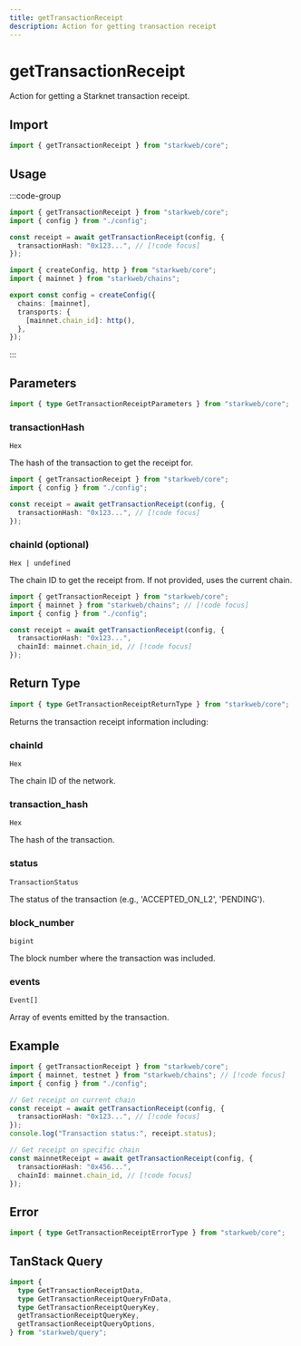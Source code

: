 ```yaml
---
title: getTransactionReceipt
description: Action for getting transaction receipt
---
```


# getTransactionReceipt

Action for getting a Starknet transaction receipt.

## Import

```ts
import { getTransactionReceipt } from "starkweb/core";
```

## Usage

:::code-group

```ts [index.ts]
import { getTransactionReceipt } from "starkweb/core";
import { config } from "./config";

const receipt = await getTransactionReceipt(config, {
  transactionHash: "0x123...", // [!code focus]
});
```

```ts [config.ts]
import { createConfig, http } from "starkweb/core";
import { mainnet } from "starkweb/chains";

export const config = createConfig({
  chains: [mainnet],
  transports: {
    [mainnet.chain_id]: http(),
  },
});
```

:::

## Parameters

```ts
import { type GetTransactionReceiptParameters } from "starkweb/core";
```

### transactionHash

`Hex`

The hash of the transaction to get the receipt for.

```ts [index.ts]
import { getTransactionReceipt } from "starkweb/core";
import { config } from "./config";

const receipt = await getTransactionReceipt(config, {
  transactionHash: "0x123...", // [!code focus]
});
```

### chainId (optional)

`Hex | undefined`

The chain ID to get the receipt from. If not provided, uses the current chain.

```ts [index.ts]
import { getTransactionReceipt } from "starkweb/core";
import { mainnet } from "starkweb/chains"; // [!code focus]
import { config } from "./config";

const receipt = await getTransactionReceipt(config, {
  transactionHash: "0x123...",
  chainId: mainnet.chain_id, // [!code focus]
});
```

## Return Type

```ts
import { type GetTransactionReceiptReturnType } from "starkweb/core";
```

Returns the transaction receipt information including:

### chainId

`Hex`

The chain ID of the network.

### transaction_hash

`Hex`

The hash of the transaction.

### status

`TransactionStatus`

The status of the transaction (e.g., 'ACCEPTED_ON_L2', 'PENDING').

### block_number

`bigint`

The block number where the transaction was included.

### events

`Event[]`

Array of events emitted by the transaction.

## Example

```ts [example.ts]
import { getTransactionReceipt } from "starkweb/core";
import { mainnet, testnet } from "starkweb/chains"; // [!code focus]
import { config } from "./config";

// Get receipt on current chain
const receipt = await getTransactionReceipt(config, {
  transactionHash: "0x123...", // [!code focus]
});
console.log("Transaction status:", receipt.status);

// Get receipt on specific chain
const mainnetReceipt = await getTransactionReceipt(config, {
  transactionHash: "0x456...",
  chainId: mainnet.chain_id, // [!code focus]
});
```

## Error

```ts
import { type GetTransactionReceiptErrorType } from "starkweb/core";
```

## TanStack Query

```ts
import {
  type GetTransactionReceiptData,
  type GetTransactionReceiptQueryFnData,
  type GetTransactionReceiptQueryKey,
  getTransactionReceiptQueryKey,
  getTransactionReceiptQueryOptions,
} from "starkweb/query";
``` 